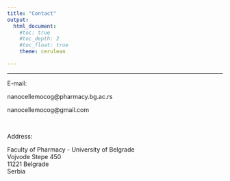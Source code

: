 ---
title: "Contact"
output: 
  html_document:
    #toc: true
    #toc_depth: 2
    #toc_float: true
    theme: cerulean

---
<style type="text/css">
h1.title {
  font-size: 30px;
}

h1 { /* Header 1 */
  font-size: 20px
}
</style>
***
E-mail: 


nanocellemocog@pharmacy.bg.ac.rs

nanocellemocog@gmail.com

&NewLine;<br />
&NewLine;
&NewLine;

Address:

Faculty of Pharmacy - University of Belgrade <br />
Vojvode Stepe 450 <br />
11221 Belgrade <br />
Serbia <br />